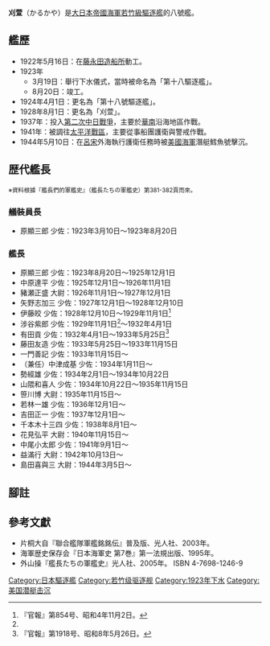 {{軍艦模板
|Ship name= 刈萱 [[File:Naval_Ensign_of_Japan.svg|20px]]<br /><small>かるかや</small>
|Ship image=[[File:IJN_destroyer_Karukaya_at_China.jpg|300px]]
|Ship caption=驅逐艦「刈萱」。
|Operators={{navy|Empire of Japan|name=大日本帝國海軍|link=大日本帝國海軍}}
|Cost=
|Ship country={{flag|Empire of Japan}}
|Ship flag=
|Ship class=[[若竹級驅逐艦|若竹級驅逐艦]]
|Ship ordered=1918年度軍備計畫（[[八六艦隊案|八六艦隊案]]）
|Ship awarded=
|Ship builder=[[藤永田造船所|藤永田造船所]]
|Ship laid down=1922年5月16日
|Ship launched=1923年3月19日
|Ship christened=
|Ship commissioned=1923年8月20日
|Ship decommissioned=1944年7月10日
|Ship in service=
|Ship out of service=
|Ship reclassified=
|Ship refit=
|Ship fate=1944年5月10日於[[呂宋|呂宋]]外海被擊沉
|Ship motto=
|Ship nickname=
|Ship honours=
|Ship notes=
|Header caption=
|Ship displacement=標準：820噸
|Ship length=83.8公尺
|Ship beam=8.08公尺
|Ship draft=2.51公尺
|Ship power=21,500匹馬力
|Ship propulsion=齒輪減速渦輪機<br />2座2軸推進
|Ship speed=35.5節
|Ship range=
|Ship complement=
|Ship armament=*3 x 120毫米單裝艦砲
* 2 x 6.5毫米單裝機槍
* 2 x 530毫米雙聯裝魚雷發射管
|Ship armor=
}}
'''刈萱'''（かるかや）是[[大日本帝國海軍|大日本帝國海軍]][[若竹級驅逐艦|若竹級驅逐艦]]的八號艦。

==艦歷==
*1922年5月16日：在[[藤永田造船所|藤永田造船所]]動工。
*1923年
**3月19日：舉行下水儀式，當時被命名為「第十八驅逐艦」。
**8月20日：竣工。
*1924年4月1日：更名為「第十八號驅逐艦」。
*1928年8月1日：更名為「刈萱」。
*1937年：投入[[第二次中日戰爭|第二次中日戰爭]]，主要於[[華南|華南]]沿海地區作戰。
*1941年：被調往[[太平洋戰區|太平洋戰區]]，主要從事船團護衛與警戒作戰。
*1944年5月10日：在[[呂宋|呂宋]]外海執行護衛任務時被[[美國海軍|美國海軍]]潛艇鱈魚號擊沉。

==歴代艦長==
<small>※資料根據『艦長們的軍艦史』（艦長たちの軍艦史）第381-382頁而來。</small>
===艤裝員長===
*原顯三郎 少佐：1923年3月10日～1923年8月20日
===艦長===
*原顯三郎 少佐：1923年8月20日～1925年12月1日
*中原達平 少佐：1925年12月1日～1926年11月1日 
*豬瀬正盛 大尉：1926年11月1日～1927年12月1日
*矢野志加三 少佐：1927年12月1日～1928年12月10日
*伊藤皎 少佐：1928年12月10日～1929年11月1日<ref name=kp854>『官報』第854号、昭和4年11月2日。</ref>
*涉谷紫郎 少佐：1929年11月1日<ref name=kp854/>～1932年4月1日
*有田貢 少佐：1932年4月1日～1933年5月25日<ref>『官報』第1918号、昭和8年5月26日。</ref>
*藤田友造 少佐：1933年5月25日～1933年11月15日
*一門善記 少佐：1933年11月15日～
*（兼任）中津成基 少佐：1934年1月11日～
*勢經雄 少佐：1934年2月1日～1934年10月22日
*山隈和喜人 少佐：1934年10月22日～1935年11月15日
*笹川博 大尉：1935年11月15日～
*若林一雄 少佐：1936年12月1日～
*吉田正一 少佐：1937年12月1日～
*千本木十三四 少佐：1938年8月1日～
*花見弘平 大尉：1940年11月15日～
*中尾小太郎 少佐：1941年9月1日～
*益滿行 大尉：1942年10月13日～
*島田喜與三 大尉：1944年3月5日～

==腳註==
{{Reflist}}
== 參考文獻 ==
*片桐大自『聯合艦隊軍艦銘銘伝』普及版、光人社、2003年。
*海軍歴史保存会『日本海軍史 第7巻』第一法規出版、1995年。
*外山操『艦長たちの軍艦史』光人社、2005年。 ISBN 4-7698-1246-9

{{若竹型驱逐舰}}

[[Category:日本驅逐艦|Category:日本驅逐艦]]
[[Category:若竹级驱逐舰|Category:若竹级驱逐舰]]
[[Category:1923年下水|Category:1923年下水]]
[[Category:美国潜艇击沉|Category:美国潜艇击沉]]